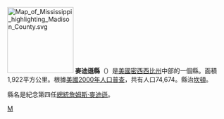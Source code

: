 {{Otheruses|麥迪遜縣|subject=美國密西西比州的一個縣|other=同名的縣}}
[[File:Map_of_Mississippi_highlighting_Madison_County.svg|150px]]
'''麥迪遜縣'''（{{lang-en|Madison County}}）是[[美國|美國]][[密西西比州|密西西比州]]中部的一個縣。面積1,922平方公里。根據[[美國2000年人口普查|美國2000年人口普查]]，共有人口74,674。縣治[[坎頓_(密西西比州)|坎頓]]。

縣名是紀念第四任[[美國總統|總統]][[詹姆斯·麥迪遜|詹姆斯·麥迪遜]]。

[[Category:密西西比州行政區劃|M]]